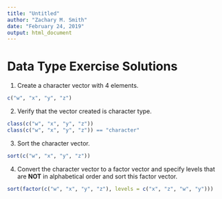 ```yaml
---
title: "Untitled"
author: "Zachary M. Smith"
date: "February 24, 2019"
output: html_document
---
```


# Data Type Exercise Solutions

1. Create a character vector with 4 elements.
```r
c("w", "x", "y", "z")
```

2. Verify that the vector created is character type.
```r
class(c("w", "x", "y", "z"))
class(c("w", "x", "y", "z")) == "character"
```
3. Sort the character vector.
```r
sort(c("w", "x", "y", "z"))
```

4. Convert the character vector to a factor vector and specify levels that are __NOT__ in alphabetical order and sort this factor vector.
```r
sort(factor(c("w", "x", "y", "z"), levels = c("x", "z", "w", "y")))
```

